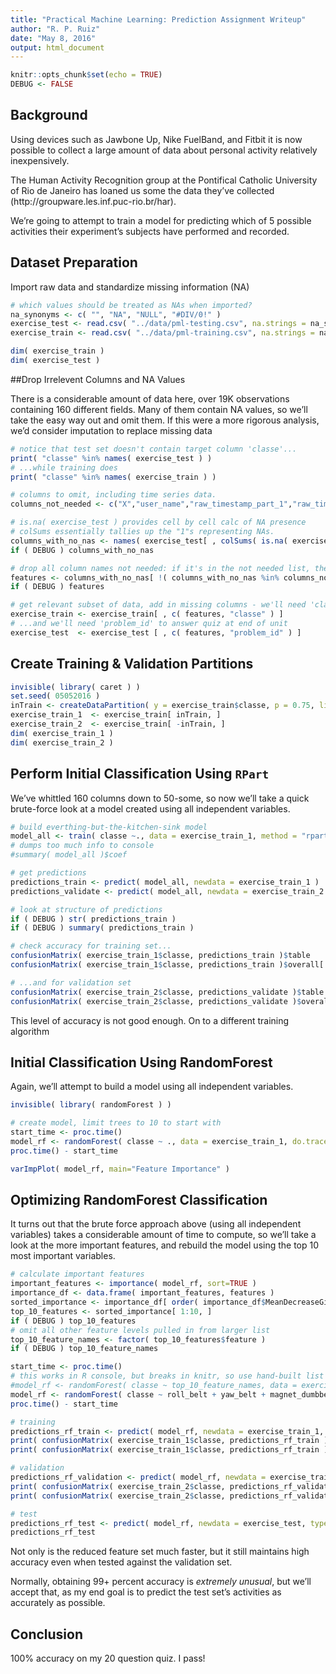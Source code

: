 ```yaml
---
title: "Practical Machine Learning: Prediction Assignment Writeup"
author: "R. P. Ruiz"
date: "May 8, 2016"
output: html_document
---
```


```r
knitr::opts_chunk$set(echo = TRUE)
DEBUG <- FALSE
```

## Background

Using devices such as Jawbone Up, Nike FuelBand, and Fitbit it is now possible to collect a large amount of data about personal activity relatively inexpensively.

The Human Activity Recognition group at the Pontifical Catholic University of Rio de Janeiro has loaned us some the data they've collected (http://groupware.les.inf.puc-rio.br/har).

We're going to attempt to train a model for predicting which of 5 possible activities their experiment's subjects have performed and recorded.


## Dataset Preparation

Import raw data and standardize missing information (NA)

```r
# which values should be treated as NAs when imported?
na_synonyms <- c( "", "NA", "NULL", "#DIV/0!" )
exercise_test <- read.csv( "../data/pml-testing.csv", na.strings = na_synonyms )
exercise_train <- read.csv( "../data/pml-training.csv", na.strings = na_synonyms )

dim( exercise_train )
dim( exercise_test )
```

##Drop Irrelevent Columns and NA Values

There is a considerable amount of data here, over 19K observations containing 160 different fields.  Many of them contain NA values, so we'll take the easy way out and omit them.  If this were a more rigorous analysis, we'd consider imputation to replace missing data

```r
# notice that test set doesn't contain target column 'classe'...
print( "classe" %in% names( exercise_test ) )
# ...while training does
print( "classe" %in% names( exercise_train ) )

# columns to omit, including time series data. 
columns_not_needed <- c("X","user_name","raw_timestamp_part_1","raw_timestamp_part_2","cvtd_timestamp","new_window","num_window", "problem_id" )

# is.na( exercise_test ) provides cell by cell calc of NA presence
# colSums essentially tallies up the "1"s representing NAs.
columns_with_no_nas <- names( exercise_test[ , colSums( is.na( exercise_test ) ) == 0 ] )
if ( DEBUG ) columns_with_no_nas

# drop all column names not needed: if it's in the not needed list, then omit from the cleaned list
features <- columns_with_no_nas[ !( columns_with_no_nas %in% columns_not_needed ) ]
if ( DEBUG ) features

# get relevant subset of data, add in missing columns - we'll need 'classe' to train model
exercise_train <- exercise_train[ , c( features, "classe" ) ]
# ...and we'll need 'problem_id' to answer quiz at end of unit
exercise_test  <- exercise_test [ , c( features, "problem_id" ) ]
```

## Create Training & Validation Partitions
```r
invisible( library( caret ) )
set.seed( 05052016 )
inTrain <- createDataPartition( y = exercise_train$classe, p = 0.75, list = FALSE )
exercise_train_1  <- exercise_train[ inTrain, ]
exercise_train_2  <- exercise_train[ -inTrain, ]
dim( exercise_train_1 )
dim( exercise_train_2 )
```

## Perform Initial Classification Using `RPart`

We've whittled 160 columns down to 50-some, so now we'll take a quick brute-force look at a model created using all independent variables.

```r
# build everthing-but-the-kitchen-sink model
model_all <- train( classe ~., data = exercise_train_1, method = "rpart" )
# dumps too much info to console
#summary( model_all )$coef

# get predictions
predictions_train <- predict( model_all, newdata = exercise_train_1 )
predictions_validate <- predict( model_all, newdata = exercise_train_2 )

# look at structure of predictions
if ( DEBUG ) str( predictions_train )
if ( DEBUG ) summary( predictions_train )

# check accuracy for training set...
confusionMatrix( exercise_train_1$classe, predictions_train )$table
confusionMatrix( exercise_train_1$classe, predictions_train )$overall[ 'Accuracy' ]

# ...and for validation set
confusionMatrix( exercise_train_2$classe, predictions_validate )$table
confusionMatrix( exercise_train_2$classe, predictions_validate )$overall[ 'Accuracy' ]
```

This level of accuracy is not good enough.  On to a different training algorithm

## Initial Classification Using RandomForest

Again, we'll attempt to build a model using all independent variables.

```r
invisible( library( randomForest ) )

# create model, limit trees to 10 to start with
start_time <- proc.time()
model_rf <- randomForest( classe ~ ., data = exercise_train_1, do.trace = FALSE, ntrees = 10 )
proc.time() - start_time

varImpPlot( model_rf, main="Feature Importance" )
```

## Optimizing RandomForest Classification
It turns out that the brute force approach above (using all independent variables) takes a considerable amount of time to compute, so we'll take a look at the more important features, and rebuild the model using the top 10 most important variables. 

```r
# calculate important features
important_features <- importance( model_rf, sort=TRUE )
importance_df <- data.frame( important_features, features )
sorted_importance <- importance_df[ order( importance_df$MeanDecreaseGini, decreasing = TRUE), ]
top_10_features <- sorted_importance[ 1:10, ]
if ( DEBUG ) top_10_features
# omit all other feature levels pulled in from larger list
top_10_feature_names <- factor( top_10_features$feature )
if ( DEBUG ) top_10_feature_names

start_time <- proc.time()
# this works in R console, but breaks in knitr, so use hand-built list instead...
#model_rf <- randomForest( classe ~ top_10_feature_names, data = exercise_train_1, do.trace = FALSE, ntrees = 10 )
model_rf <- randomForest( classe ~ roll_belt + yaw_belt + magnet_dumbbell_z + pitch_forearm + pitch_belt + magnet_dumbbell_y + roll_forearm + magnet_dumbbell_x + accel_dumbbell_y + roll_dumbbell, data = exercise_train_1, do.trace = FALSE, ntrees = 10 )
proc.time() - start_time

# training
predictions_rf_train <- predict( model_rf, newdata = exercise_train_1, type = "class" )
print( confusionMatrix( exercise_train_1$classe, predictions_rf_train )$table )
print( confusionMatrix( exercise_train_1$classe, predictions_rf_train )$overall[ 'Accuracy' ] )

# validation
predictions_rf_validation <- predict( model_rf, newdata = exercise_train_2, type = "class" )
print( confusionMatrix( exercise_train_2$classe, predictions_rf_validation )$table )
print( confusionMatrix( exercise_train_2$classe, predictions_rf_validation )$overall[ 'Accuracy' ] )

# test
predictions_rf_test <- predict( model_rf, newdata = exercise_test, type = "class" )
predictions_rf_test
```

Not only is the reduced feature set much faster, but it still maintains high accuracy even when tested against the validation set.

Normally, obtaining 99+ percent accuracy is *extremely unusual*, but we'll accept that, as my end goal is to predict the test set's activities as accurately as possible.

## Conclusion

100% accuracy on my 20 question quiz.  I pass!
